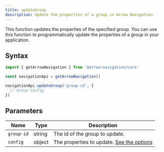 ```yaml
---
title: updateGroup
description: Update the properties of a group in Arrow Navigation.
---
```


This function updates the properties of the specified group. You can use this function to programmatically update the properties of a group in your application.

## Syntax

```ts
import { getArrowNavigation } from '@arrow-navigation/core'

const navigationApi = getArrowNavigation()

navigationApi.updateGroup('group-id', {
  // Group Config
})
```

## Parameters

| Name        | Type    | Description                                                                 |
| ----------- | ------- | --------------------------------------------------------------------------- |
| `group-id`   | string  | The id of the group to update.    |
| `config`     | object  | The properties to update. [See the options](/docs/core/api/register-group#parameters) |

